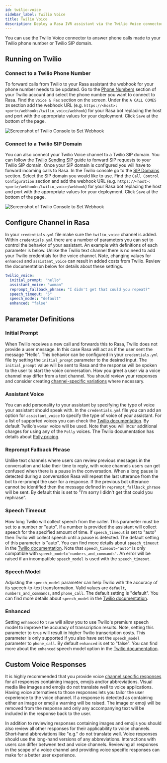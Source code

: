 ```yaml
---
id: twilio-voice
sidebar_label: Twilio Voice
title: Twilio Voice
description: Deploy a Rasa IVR assistant via the Twilio Voice connector
---
```



You can use the Twilio Voice connector to answer phone calls made to your Twilio phone number or Twilio SIP domain.

## Running on Twilio

### Connect to a Twilio Phone Number

To forward calls from Twilio to your Rasa assistant the webhook for your phone number needs to be updated. Go to the [Phone
Numbers](https://www.twilio.com/console/phone-numbers/incoming) section of your Twilio account and select the phone
number you want to connect to Rasa. Find the `Voice & Fax` section on the screen. Under the `A CALL COMES IN` section
add the webhook URL (e.g. `https://<host>:<port>/webhooks/twilio_voice/webhook`) for your Rasa bot replacing the host
and port with the appropriate values for your deployment. Click `Save` at the bottom of the page.

<Image
  img={twilioWebhook}
  caption="Set Twilio Webhook"
  alt="Screenshot of Twilio Console to Set Webhook"
  max-width="500px"
/>

### Connect to a Twilio SIP Domain

You can also connect your Twilio Voice channel to a Twilio SIP domain. You can follow the
[Twilio Sending SIP](https://www.twilio.com/docs/voice/api/sending-sip) guide to forward SIP requests to your Twilio SIP
domain. Once your SIP domain is configured you will have to forward incoming calls to Rasa. In the Twilio console go to
the [SIP Domains](https://console.twilio.com/develop/voice/manage/sip-domains?frameUrl=/console/voice/sip/endpoints)
section. Select the SIP domain you would like to use. Find the `Call Control Configuration` section and add the
webhook URL (e.g. `https://<host>:<port>/webhooks/twilio_voice/webhook`) for your Rasa bot replacing the host and port
with the appropriate values for your deployment. Click `Save` at the bottom of the page.

<Image
  img={twilioSipWebhook}
  caption="Set Twilio SIP Domain Webhook"
  alt="Screenshot of Twilio Console to Set Webhook"
  max-width="500px"
/>

## Configure Channel in Rasa

In your `credentials.yml` file make sure the `twilio_voice` channel is added. Within `credentials.yml` there are a
number of parameters you can set to control the behavior of your assistant. An example with definitions of each
parameter is below. Unlike the Twilio text channel there is no need to add your Twilio
credentials for the voice channel. Note, changing values for `enhanced` and `assistant_voice` can result in added costs
from Twilio. Review the documentation below for details about these settings.

```yaml title="credentials.yml"
twilio_voice:
  initial_prompt: "hello"
  assistant_voice: "woman"
  reprompt_fallback_phrase: "I didn't get that could you repeat?"
  speech_timeout: "5"
  speech_model: "default"
  enhanced: "false"
```

## Parameter Definitions

### Initial Prompt

When Twilio receives a new call and forwards this to Rasa, Twilio does not provide a user message. In this
case Rasa will act as if the user sent the message "Hello". This behavior can be configured in your
`credentials.yml` file by setting the `initial_prompt` parameter to the desired input. The `initial_prompt` value will
be sent to Rasa and the response will be spoken to the user to start the voice conversation. How you greet
a user via a voice channel may differ from a text channel. You should review your responses and consider creating
[channel-specific variations](../concepts/responses.mdx#channel-specific-response-variations) where
necessary.

### Assistant Voice

You can add personality to your assistant by specifying the type of voice your assistant should speak with. In the
`credentials.yml` file you can add an option for `assistant_voice` to specify the type of voice of your assistant. For a
list of supported voices you can check the [Twilio documentation](https://www.twilio.com/docs/voice/twiml/say#voice). By
default Twilio's `woman` voice will be used. Note that you will incur additional charges for using any of the `Polly`
voices. The Twilio documentation has details about
[Polly pricing](https://www.twilio.com/docs/voice/twiml/say/text-speech#pricing).

### Reprompt Fallback Phrase

Unlike text channels where users can review previous messages in the conversation and take their time to
reply, with voice channels users can get confused when there is a pause in the conversation. When a long pause is
detected during a conversation Rasa will repeat the last utterance from the bot to re-prompt the user for a response. If
the previous bot utterance cannot be identified then the message defined in `reprompt_fallback_phrase` will be sent. By
default this is set to "I'm sorry I didn't get that could you rephrase".

### Speech Timeout

How long Twilio will collect speech from the caller. This parameter must be set to a number or "auto". If a number is
provided the assistant will collect speech for the specified amount of time. If `speech_timeout` is set to "auto" then
Twilio will collect speech until a pause is detected. The default setting of this parameter is "auto". You can find more
details about `speech_timeout` in the
[Twilio documentation](https://www.twilio.com/docs/voice/twiml/gather#speechtimeout). Note that `speech_timeout="auto"`
is only compatible with `speech_model='numbers_and_commands'`. An error will be raised if an incompatible
`speech_model` is used with the `speech_timeout`.

### Speech Model

Adjusting the `speech_model` parameter can help Twilio with the accuracy of its speech-to-text transformation. Valid
values are `default`, `numbers_and_commands`, and `phone_call`. The default setting is "default". You can find more
details about `speech_model` in the
[Twilio documentation](https://www.twilio.com/docs/voice/twiml/gather#speechmodel).

### Enhanced

Setting `enhanced` to `true` will allow you to use Twilio's premium speech model to improve the accuracy of
transcription results. Note, setting this parameter to `true` will result in higher Twilio transcription costs. This
parameter is only supported if you also have set the `speech_model` parameter to `phone_call`. By default `enhanced` is
set to "false". You can find more about the `enhanced` speech model option in the
[Twilio documentation](https://www.twilio.com/docs/voice/twiml/gather#enhanced).

## Custom Voice Responses

It is highly recommended that you provide voice
[channel specific responses](../concepts/responses.mdx#channel-specific-response-variations) for all
responses containing images, emojis and/or abbreviations. Visual media like images and emojis do not translate well to
voice applications. Having voice alternatives to those responses lets you tailor the user experience to the voice
channel. If a response is detected as containing either an image or emoji a warning will be raised. The image or emoji
will be removed from the response and only any accompanying text will be included in the response back to the user.

In addition to reviewing responses containing images and emojis you should also review all other responses for their
applicability to voice channels. Short-hand abbreviations like "e.g." do not translate well. Voice responses should use
the long-hand versions of any abbreviations. Interactions with users can differ between text and voice channels.
Reviewing all responses in the scope of a voice channel and providing voice specific responses can make for a better
user experience.
